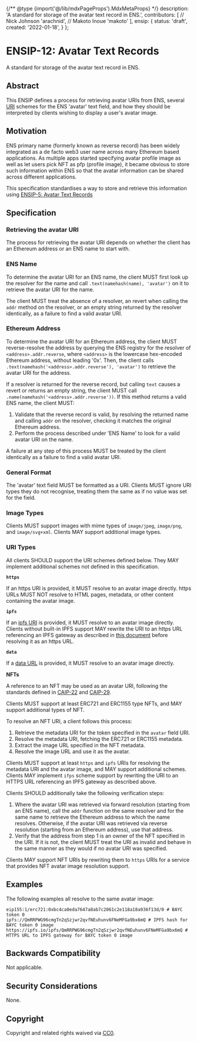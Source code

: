 {/** @type {import('@/lib/mdxPageProps').MdxMetaProps} */}
    description: 'A standard for storage of the avatar text record in ENS.',
    contributors: [
        // Nick Johnson
        'arachnid',
        // Makoto Inoue
        'makoto'
    ],
    ensip: {
        status: 'draft',
        created: '2022-01-18',
    }
};

# ENSIP-12: Avatar Text Records

A standard for storage of the avatar text record in ENS.

## Abstract

This ENSIP defines a process for retrieving avatar URIs from ENS, several [URI](https://datatracker.ietf.org/doc/html/rfc3986) schemes for the ENS 'avatar' text field, and how they should be interpreted by clients wishing to display a user's avatar image.

## Motivation

ENS primary name (formerly known as reverse record) has been widely integrated as a de facto web3 user name across many Ethereum based applications. As multiple apps started specifying avatar profile image as well as let users pick NFT as pfp (profile image), it became obvious to store such information within ENS so that the avatar information can be shared across different applications.

This specification standardises a way to store and retrieve this information using [ENSIP-5: Avatar Text Records](ensip-5-text-records.md)

## Specification

### Retrieving the avatar URI

The process for retrieving the avatar URI depends on whether the client has an Ethereum address or an ENS name to start with.

### ENS Name

To determine the avatar URI for an ENS name, the client MUST first look up the resolver for the name and call `.text(namehash(name), 'avatar')` on it to retrieve the avatar URI for the name.

The client MUST treat the absence of a resolver, an revert when calling the `addr` method on the resolver, or an empty string returned by the resolver identically, as a failure to find a valid avatar URI.

### Ethereum Address

To determine the avatar URI for an Ethereum address, the client MUST reverse-resolve the address by querying the ENS registry for the resolver of `<address>.addr.reverse`, where `<address>` is the lowercase hex-encoded Ethereum address, without leading '0x'. Then, the client calls `.text(namehash('<address>.addr.reverse'), 'avatar')` to retrieve the avatar URI for the address.

If a resolver is returned for the reverse record, but calling `text` causes a revert or returns an empty string, the client MUST call `.name(namehash('<address>.addr.reverse'))`. If this method returns a valid ENS name, the client MUST:

1. Validate that the reverse record is valid, by resolving the returned name and calling `addr` on the resolver, checking it matches the original Ethereum address.
2. Perform the process described under 'ENS Name' to look for a valid avatar URI on the name.

A failure at any step of this process MUST be treated by the client identically as a failure to find a valid avatar URI.

### General Format

The 'avatar' text field MUST be formatted as a URI. Clients MUST ignore URI types they do not recognise, treating them the same as if no value was set for the field.

### Image Types

Clients MUST support images with mime types of `image/jpeg`, `image/png`, and `image/svg+xml`. Clients MAY support additional image types.

### URI Types

All clients SHOULD support the URI schemes defined below. They MAY implement additional schemes not defined in this specification.

**`https`**

If an https URI is provided, it MUST resolve to an avatar image directly. https URLs MUST NOT resolve to HTML pages, metadata, or other content containing the avatar image.

**`ipfs`**

If an [ipfs URI](https://docs.ipfs.io/how-to/address-ipfs-on-web/#native-urls) is provided, it MUST resolve to an avatar image directly. Clients without built-in IPFS support MAY rewrite the URI to an https URL referencing an IPFS gateway as described in [this document](https://docs.ipfs.io/how-to/address-ipfs-on-web/) before resolving it as an https URL.

**`data`**

If a [data URL](https://datatracker.ietf.org/doc/html/rfc2397) is provided, it MUST resolve to an avatar image directly.

**NFTs**

A reference to an NFT may be used as an avatar URI, following the standards defined in [CAIP-22](https://github.com/ChainAgnostic/CAIPs/blob/master/CAIPs/caip-22.md) and [CAIP-29](https://github.com/ChainAgnostic/CAIPs/blob/master/CAIPs/caip-29.md).

Clients MUST support at least ERC721 and ERC1155 type NFTs, and MAY support additional types of NFT.

To resolve an NFT URI, a client follows this process:

1. Retrieve the metadata URI for the token specified in the `avatar` field URI.
2. Resolve the metadata URI, fetching the ERC721 or ERC1155 metadata.
3. Extract the image URL specified in the NFT metadata.
4. Resolve the image URL and use it as the avatar.

Clients MUST support at least `https` and `ipfs` URIs for resolving the metadata URI and the avatar image, and MAY support additional schemes. Clients MAY implement `ifps` scheme support by rewriting the URI to an HTTPS URL referencing an IPFS gateway as described above.

Clients SHOULD additionally take the following verification steps:

1. Where the avatar URI was retrieved via forward resolution (starting from an ENS name), call the `addr` function on the same resolver and for the same name to retrieve the Ethereum address to which the name resolves. Otherwise, if the avatar URI was retrieved via reverse resolution (starting from an Ethereum address), use that address.
2. Verify that the address from step 1 is an owner of the NFT specified in the URI. If it is not, the client MUST treat the URI as invalid and behave in the same manner as they would if no avatar URI was specified.

Clients MAY support NFT URIs by rewriting them to `https` URIs for a service that provides NFT avatar image resolution support.

## Examples

The following examples all resolve to the same avatar image:

```
eip155:1/erc721:0xbc4ca0eda7647a8ab7c2061c2e118a18a936f13d/0 # BAYC token 0
ipfs://QmRRPWG96cmgTn2qSzjwr2qvfNEuhunv6FNeMFGa9bx6mQ # IPFS hash for BAYC token 0 image
https://ipfs.io/ipfs/QmRRPWG96cmgTn2qSzjwr2qvfNEuhunv6FNeMFGa9bx6mQ # HTTPS URL to IPFS gateway for BAYC token 0 image
```

## Backwards Compatibility

Not applicable.

## Security Considerations

None.

## Copyright

Copyright and related rights waived via [CC0](https://creativecommons.org/publicdomain/zero/1.0/).
